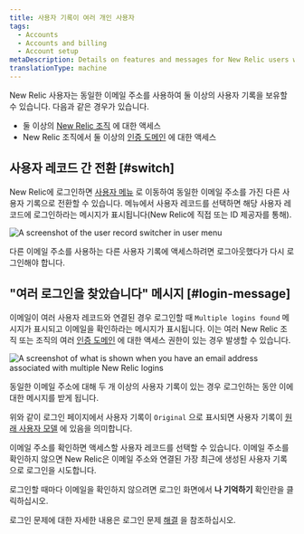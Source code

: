 ```yaml
---
title: 사용자 기록이 여러 개인 사용자
tags:
  - Accounts
  - Accounts and billing
  - Account setup
metaDescription: Details on features and messages for New Relic users with multiple user records and logins.
translationType: machine
---
```




New Relic 사용자는 동일한 이메일 주소를 사용하여 둘 이상의 사용자 기록을 보유할 수 있습니다. 다음과 같은 경우가 있습니다.

* 둘 이상의 [New Relic 조직](/docs/accounts/accounts-billing/account-structure/new-relic-account-structure) 에 대한 액세스
* New Relic 조직에서 둘 이상의 [인증 도메인](/docs/accounts/accounts-billing/new-relic-one-user-management/authentication-domains-saml-sso-scim-more) 에 대한 액세스

## 사용자 레코드 간 전환 [#switch]

New Relic에 로그인하면 [사용자 메뉴](/docs/new-relic-solutions/get-started/glossary/#account-dropdown) 로 이동하여 동일한 이메일 주소를 가진 다른 사용자 기록으로 전환할 수 있습니다. 메뉴에서 사용자 레코드를 선택하면 해당 사용자 레코드에 로그인하라는 메시지가 표시됩니다(New Relic에 직접 또는 ID 제공자를 통해).

<img
  title="User record switcher in user menu"
  alt="A screenshot of the user record switcher in user menu"
  src={accountsUserRecordSwitcher}
/>

다른 이메일 주소를 사용하는 다른 사용자 기록에 액세스하려면 로그아웃했다가 다시 로그인해야 합니다.

## "여러 로그인을 찾았습니다" 메시지 [#login-message]

이메일이 여러 사용자 레코드와 연결된 경우 로그인할 때 `Multiple logins found` 메시지가 표시되고 이메일을 확인하라는 메시지가 표시됩니다. 이는 여러 New Relic 조직 또는 조직의 여러 [인증 도메인](/docs/accounts/accounts-billing/new-relic-one-user-management/authentication-domains-saml-sso-scim-more) 에 대한 액세스 권한이 있는 경우 발생할 수 있습니다.

<img
  title="Login UI for email addresses with multiple user records"
  alt="A screenshot of what is shown when you have an email address associated with multiple New Relic logins"
  src={accountsLoginWithMultipleAccountsFound}
/>

<figcaption>
  동일한 이메일 주소에 대해 두 개 이상의 사용자 기록이 있는 경우 로그인하는 동안 이에 대한 메시지를 받게 됩니다.
</figcaption>

위와 같이 로그인 페이지에서 사용자 기록이 `Original` 으로 표시되면 사용자 기록이 [원래 사용자 모델](/docs/accounts/original-accounts-billing/original-users-roles/overview-user-models) 에 있음을 의미합니다.

이메일 주소를 확인하면 액세스할 사용자 레코드를 선택할 수 있습니다. 이메일 주소를 확인하지 않으면 New Relic은 이메일 주소와 연결된 가장 최근에 생성된 사용자 기록으로 로그인을 시도합니다.

로그인할 때마다 이메일을 확인하지 않으려면 로그인 화면에서 **나 기억하기** 확인란을 클릭하십시오.

로그인 문제에 대한 자세한 내용은 로그인 문제 [해결](/docs/accounts/accounts-billing/account-setup/troubleshoot-new-relics-password-email-address-login-problems) 을 참조하십시오.